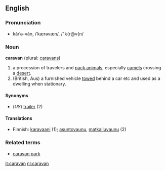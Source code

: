 ==English==

===Pronunciation===
*kărˈə-văn, /ˈkærəvæn/, /"k{r@v{n/

===Noun===
'''caravan''' (plural: [[caravans]])

# a procession of travelers and [[pack animal]]s, especially [[camel]]s crossing a [[desert]].
# (British, Aus) a furnished vehicle [[tow]]ed behind a car etc and used as a dwelling when stationary.

====Synonyms====
*(''US'') [[trailer]] (2)

====Translations====
*Finnish: [[karavaani]] (1); [[asuntovaunu]], [[matkailuvaunu]] (2)

===Related terms===
*[[caravan park]]

[[it:caravan]]
[[nl:caravan]]